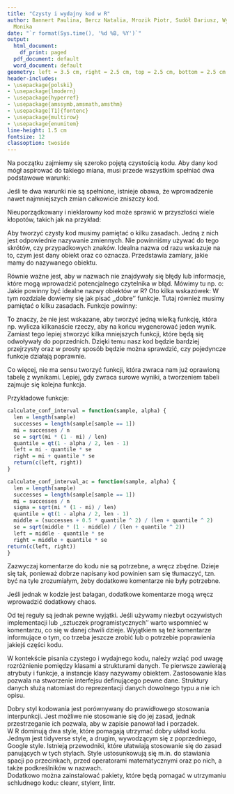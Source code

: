 ```yaml
---
title: "Czysty i wydajny kod w R"
author: Bannert Paulina, Bercz Natalia, Mrozik Piotr, Sudół Dariusz, Wyźnikiewicz
  Monika
date: "`r format(Sys.time(), '%d %B, %Y')`"
output:
  html_document:
    df_print: paged
  pdf_document: default
  word_document: default
geometry: left = 3.5 cm, right = 2.5 cm, top = 2.5 cm, bottom = 2.5 cm
header-includes:
- \usepackage{polski}
- \usepackage{lmodern}
- \usepackage{hyperref}
- \usepackage{amssymb,amsmath,amsthm}
- \usepackage[T1]{fontenc}
- \usepackage{multirow}
- \usepackage{enumitem}
line-height: 1.5 cm
fontsize: 12
classoption: twoside
---
```

\maketitle

\begin{abstract}
Poniższy dokument zawiera notatkę dotyczącą pisania czystego i wydajnego kodu w R.  
Została ona stworzona na podstawie laboratorium z ,,Programowania i analizy danych w R''.
\end{abstract}

\newpage
\tableofcontents
\newpage

\section{Czysty kod}

Na początku zajmiemy się szeroko pojętą czystością kodu. Aby dany kod mógł aspirować do takiego miana, musi przede wszystkim spełniać dwa podstawowe warunki:
\begin{itemize}
\item Być łatwym do zrozumienia
Aby kod był łatwy do zrozumienia musi być przede wszystkim czytelny. Niewątpliwie pomoże w$~$tym odpowiednie nazwanie zmiennych, zadbanie o to, żeby wszystkie użyte funkcje i obiekty miały swoją określoną rolę oraz by relacje między nimi były zrozumiałe.
\item Być łatwym do zmiany
Tworząc kod powinniśmy myśleć o tym, że będzie on w przyszłości wykorzystywany. Aby to ułatwić, musi być napisany w taki sposób, żeby można było nanieść drobne poprawki lub zmienić dane bez konieczności zmieniania całego kodu.
\end{itemize}

Jeśli te dwa warunki nie są spełnione, istnieje obawa, że wprowadzenie nawet najmniejszych zmian całkowicie zniszczy kod.

\section{Co jeśli w kodzie jest ,,bałagan''?}

Nieuporządkowany i nieklarowny kod może sprawić w przyszłości wiele kłopotów, takich jak na przykład:
\begin{itemize}
\item Zmarnowanie czasu
Jeśli my lub ktokolwiek inny będzie chciał w przyszłości wykorzystać taki kod z pewnością straci mnóstwo czasu na próby jego przeczytania i zrozumienia. Gdy już mu się to uda, może napotkać kolejny problem w postaci trudności z wprowadzeniem jakichkolwiek zmian.
\item Ograniczenie lub nawet brak możliwości rozwoju
Złe napisanie kodu może spowodować, że po jego jedynym użyciu stanie się bezwartościowy. Nie będzie sensu wprowadzać w nim jakichkolwiek zmian (gdyż będzie to zbyt pracochłonne), ani w żaden sposób rozwinąć by mógł posłużyć do przyszłych projektów (gdyż nawet najmniejsze zmiany mogą ,,zepsuć'' istniejący kod).
\item Podatność na wystąpienie błędów
W nieczytelnym i napisanym w sposób niezrozumiały kodzie, łatwo przemycić błędy, które na pierwszy rzut oka są niewidoczne, ale wychodzą na jaw później.
\end{itemize}

\section{Opis zmiennych}

\subsection{Opis intencji}
Aby tworzyć czysty kod musimy pamiętać o kilku zasadach. Jedną z nich jest odpowiednie nazywanie zmiennych. Nie powinniśmy używać do tego skrótów, czy przypadkowych znaków. Idealna nazwa od razu wskazuje na to, czym jest dany obiekt oraz co oznacza. Przedstawia zamiary, jakie mamy do nazywanego obiektu. 

\subsection{Unikanie błędnych informacji}
Równie ważne jest, aby w nazwach nie znajdywały się błędy lub informacje, które mogą wprowadzić potencjalnego czytelnika w błąd. Mówimy tu np. o:
\begin{itemize}
\item nazwaniu kilku obiektów zbyt podobnie,
\item użyciu do nazwania listy (np. osób) słowa $\mathtt{List}$, choć w rzeczywistości ta ,,lista'' osób może być wektorem,
\item użyciu trudno rozróżnialnych znaków (takich jak np. `0` i `O`),
\item nazwaniu wszystkich obiektów za pomocą jednej litery i cyfry (np. $x_1,x_2,...,x_n$).
\end{itemize}  

\subsection{Kilka wskazówek}
Jakie powinny być idealne nazwy obiektów w R? Oto kilka wskazówek:
\begin{itemize}
\item zrozumiałe dla osób, dla których jest przeznaczony kod,
\item utrzymane w jednym stylu,
\item łatwe do zrozumienia i napisania,
\item nazwa obiektu powinna być rzeczownikiem, który wskazuje na to, z czym mamy do czynienia,
\item nazwa funkcji powinna być czasownikiem wskazującym na to, co robi dana funkcja.
\end{itemize}

\section{Funkcje}

W tym rozdziale dowiemy się jak pisać ,,dobre'' funkcje. Tutaj również musimy pamiętać o kilku zasadach.   Funkcje powinny:
\begin{itemize}
\item być możliwie jak najkrótsze,
\item odpowiadać za jedno pojedyncze zadanie,
\item być na jednym poziomie abstrakcji,
\item mieć maksymalnie `3` parametry.
\end{itemize}

To znaczy, że nie jest wskazane, aby tworzyć jedną wielką funkcję, która np. wylicza kilkanaście rzeczy, aby na końcu wygenerować jeden wynik. Zamiast tego lepiej stworzyć kilka mniejszych funkcji, które będą się odwoływały do poprzednich. Dzięki temu nasz kod będzie bardziej przejrzysty oraz w prosty sposób będzie można sprawdzić, czy pojedyncze funkcje działają poprawnie.

Co więcej, nie ma sensu tworzyć funkcji, która zwraca nam już oprawioną tabelę z wynikami. Lepiej, gdy zwraca surowe wyniki, a tworzeniem tabeli zajmuje się kolejna funkcja.

Przykładowe funkcje:
```r
calculate_conf_interval = function(sample, alpha) {
  len = length(sample)
  successes = length(sample[sample == 1])
  mi = successes / n
  se = sqrt(mi * (1 - mi) / len)
  quantile = qt(1 - alpha / 2, len - 1)
  left = mi - quantile * se
  right = mi + quantile * se
  return(c(left, right))
}

calculate_conf_interval_ac = function(sample, alpha) {
  len = length(sample)
  successes = length(sample[sample == 1])
  mi = successes / n
  sigma = sqrt(mi * (1 - mi) / len)
  quantile = qt(1 - alpha / 2, len - 1)
  middle = (successes + 0.5 * quantile ^ 2) / (len + quantile ^ 2)
  se = sqrt(middle * (1 - middle) / (len + quantile ^ 2))
  left = middle - quantile * se
  right = middle + quantile * se
return(c(left, right))
}
```

\section{Komentarze}

Zazwyczaj komentarze do kodu nie są potrzebne, a wręcz zbędne. Dzieje się tak, ponieważ dobrze napisany kod powinien sam się tłumaczyć, tzn. być na tyle zrozumiałym, żeby dodatkowe komentarze nie były potrzebne. 

Jeśli jednak w kodzie jest bałagan, dodatkowe komentarze mogą wręcz wprowadzić dodatkowy chaos.

Od tej reguły są jednak pewne wyjątki. Jeśli używamy niezbyt oczywistych implementacji lub ,,sztuczek programistycznych'' warto wspomnieć w komentarzu, co się w danej chwili dzieje. Wyjątkiem są też komentarze informujące o tym, co trzeba jeszcze zrobić lub o potrzebie poprawienia jakiejś części kodu.

\section{Obiekt a struktura danych}

W kontekście pisania czystego i wydajnego kodu, należy wziąć pod uwagę rozróżnienie pomiędzy klasami a strukturami danych. Te pierwsze zawierają atrybuty i funkcje, a instancje klasy nazywamy obiektem. Zastosowanie klas pozwala na stworzenie interfejsu definującego pewne dane. Struktury danych służą natomiast do reprezentacji danych dowolnego typu a nie ich opisu.

\section{Styl kodu i narzędzia pomagające w utrzymaniu czystego kodu}

Dobry styl kodowania jest porównywany do prawidłowego stosowania interpunkcji. Jest możliwe nie stosowanie się do jej zasad, jednak przestrzeganie ich pozwala, aby w zapisie panował ład i porzadek.  
W R dominują dwa style, które pomagają utrzymać dobry układ kodu. Jednym jest tidyverse style, a$~$drugim, wywodzącym się z poprzedniego, Google style. Istnieją przewodniki, które ułatwiają stosowanie się do zasad panujących w tych stylach. Style ustosunkowują się m.in. do stawiania spacji po przecinkach, przed operatorami matematycznymi oraz po nich, a także podkreślników w nazwach.  
Dodatkowo można zainstalować pakiety, które będą pomagać w utrzymaniu schludnego kodu: cleanr, stylerr, lintr.